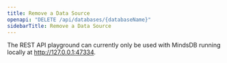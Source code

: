 ```yaml
---
title: Remove a Data Source
openapi: "DELETE /api/databases/{databaseName}"
sidebarTitle: Remove a Data Source
---
```


<Note>

The REST API playground can currently only be used with MindsDB running locally at http://127.0.0.1:47334.

</Note>